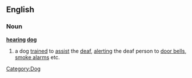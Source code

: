 ==English==
===Noun===
{{wikipedia}}
'''[[hearing]] [[dog]]'''
# a dog [[trained]] to [[assist]] the [[deaf]], [[alert]]ing the deaf person to [[door bell]]s, [[smoke alarm]]s etc.
[[Category:Dog]]